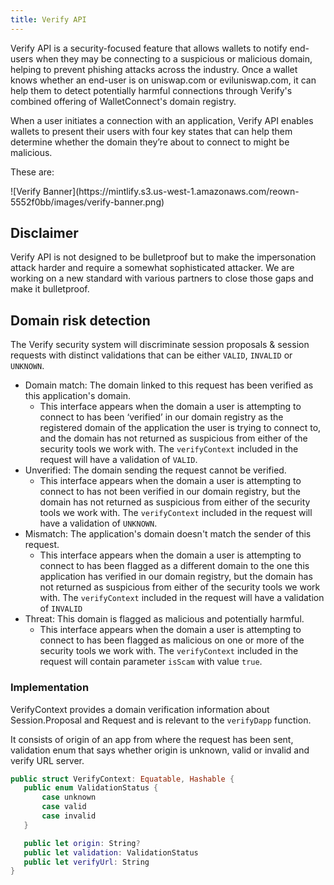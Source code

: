 ```yaml
---
title: Verify API
---
```


Verify API is a security-focused feature that allows wallets to notify end-users when they may be connecting to a suspicious or malicious domain, helping to prevent phishing attacks across the industry.
Once a wallet knows whether an end-user is on uniswap.com or eviluniswap.com, it can help them to detect potentially harmful connections through Verify's combined offering of WalletConnect's domain registry.

When a user initiates a connection with an application, Verify API enables wallets to present their users with four key states that can help them determine whether the domain they’re about to connect to might be malicious.

These are:
<Frame>
![Verify Banner](https://mintlify.s3.us-west-1.amazonaws.com/reown-5552f0bb/images/verify-banner.png)
</Frame>

## Disclaimer

Verify API is not designed to be bulletproof but to make the impersonation attack harder and require a somewhat sophisticated attacker. We are working on a new standard with various partners to close those gaps and make it bulletproof.

## Domain risk detection

The Verify security system will discriminate session proposals & session requests with distinct validations that can be either `VALID`, `INVALID` or `UNKNOWN`.

- Domain match: The domain linked to this request has been verified as this application's domain.
  - This interface appears when the domain a user is attempting to connect to has been ‘verified’ in our domain registry as the registered domain of the application the user is trying to connect to, and the domain has not returned as suspicious from either of the security tools we work with. The `verifyContext` included in the request will have a validation of `VALID`.
- Unverified: The domain sending the request cannot be verified.
  - This interface appears when the domain a user is attempting to connect to has not been verified in our domain registry, but the domain has not returned as suspicious from either of the security tools we work with. The `verifyContext` included in the request will have a validation of `UNKNOWN`.
- Mismatch: The application's domain doesn't match the sender of this request.
  - This interface appears when the domain a user is attempting to connect to has been flagged as a different domain to the one this application has verified in our domain registry, but the domain has not returned as suspicious from either of the security tools we work with. The `verifyContext` included in the request will have a validation of `INVALID`
- Threat: This domain is flagged as malicious and potentially harmful.
  - This interface appears when the domain a user is attempting to connect to has been flagged as malicious on one or more of the security tools we work with. The `verifyContext` included in the request will contain parameter `isScam` with value `true`.

### Implementation

VerifyContext provides a domain verification information about Session.Proposal and Request and is relevant to the `verifyDapp` function.

It consists of origin of an app from where the request has been sent, validation enum that says whether origin is unknown, valid or invalid and verify URL server.

```swift
public struct VerifyContext: Equatable, Hashable {
   public enum ValidationStatus {
       case unknown
       case valid
       case invalid
   }

   public let origin: String?
   public let validation: ValidationStatus
   public let verifyUrl: String
}
```
